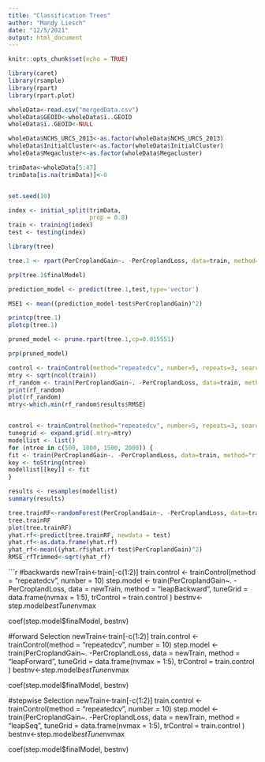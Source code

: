 ```yaml
---
title: "Classification Trees"
author: "Mandy Liesch"
date: "12/5/2021"
output: html_document
---
```


```r
knitr::opts_chunk$set(echo = TRUE)
```

```r
library(caret)
library(rsample)
library(rpart)	
library(rpart.plot)
```

```r
wholeData<-read.csv("mergedData.csv")
wholeData$GEOID<-wholeData$ï..GEOID
wholeData$ï..GEOID<-NULL

wholeData$NCHS_URCS_2013<-as.factor(wholeData$NCHS_URCS_2013)
wholeData$InitialCluster<-as.factor(wholeData$InitialCluster)
wholeData$Megacluster<-as.factor(wholeData$Megacluster)

trimData<-wholeData[5:47]
trimData[is.na(trimData)]<-0



```

```r
set.seed(10)

index <- initial_split(trimData,
                       prop = 0.8)
train <- training(index)
test <- testing(index)

```

```r
library(tree)

tree.1 <- rpart(PerCroplandGain~. -PerCroplandLoss, data=train, method='anova')

prp(tree.1$finalModel)

prediction_model <- predict(tree.1,test,type='vector')

MSE1 <- mean((prediction_model-test$PerCroplandGain)^2)

printcp(tree.1)
plotcp(tree.1)

pruned_model <- prune.rpart(tree.1,cp=0.015551)

prp(pruned_model)


```

```r
control <- trainControl(method="repeatedcv", number=5, repeats=3, search="random")
mtry <- sqrt(ncol(train))
rf_random <- train(PerCroplandGain~. -PerCroplandLoss, data=train, method="rf", tuneLength=15, trControl=control)
print(rf_random)
plot(rf_random)
mtry<-which.min(rf_random$results$RMSE)


control <- trainControl(method="repeatedcv", number=5, repeats=3, search="grid")
tunegrid <- expand.grid(.mtry=mtry)
modellist <- list()
for (ntree in c(500, 1000, 1500, 2000)) {
fit <- train(PerCroplandGain~. -PerCroplandLoss, data=train, method="rf", tuneGrid=tunegrid, trControl=control, ntree=ntree)
key <- toString(ntree)
modellist[[key]] <- fit
}

results <- resamples(modellist)
summary(results)
```

```r
tree.trainRF<-randomForest(PerCroplandGain~. -PerCroplandLoss, data=train, ntree=500, mtry=mtry, importance=TRUE)
tree.trainRF
plot(tree.trainRF)
yhat.rf<-predict(tree.trainRF, newdata = test)
yhat.rf<-as.data.frame(yhat.rf)
yhat_rf<-mean((yhat.rf$yhat.rf-test$PerCroplandGain)^2)
RMSE_rfTrimmed<-sqrt(yhat_rf)

```




```r

#backwards
newTrain<-train[-c(1:2)]
train.control <- trainControl(method = "repeatedcv", number = 10)
step.model <- train(PerCroplandGain~. -PerCroplandLoss, data = newTrain,
                    method = "leapBackward", 
                    tuneGrid = data.frame(nvmax = 1:5),
                    trControl = train.control
                 )
bestnv<-step.model$bestTune$nvmax

coef(step.model$finalModel, bestnv)


#forward Selection
newTrain<-train[-c(1:2)]
train.control <- trainControl(method = "repeatedcv", number = 10)
step.model <- train(PerCroplandGain~. -PerCroplandLoss, data = newTrain,
                    method = "leapForward", 
                    tuneGrid = data.frame(nvmax = 1:5),
                    trControl = train.control
                 )
bestnv<-step.model$bestTune$nvmax

coef(step.model$finalModel, bestnv)


#stepwise Selection
newTrain<-train[-c(1:2)]
train.control <- trainControl(method = "repeatedcv", number = 10)
step.model <- train(PerCroplandGain~. -PerCroplandLoss, data = newTrain,
                    method = "leapSeq", 
                    tuneGrid = data.frame(nvmax = 1:5),
                    trControl = train.control
                 )
bestnv<-step.model$bestTune$nvmax

coef(step.model$finalModel, bestnv)
